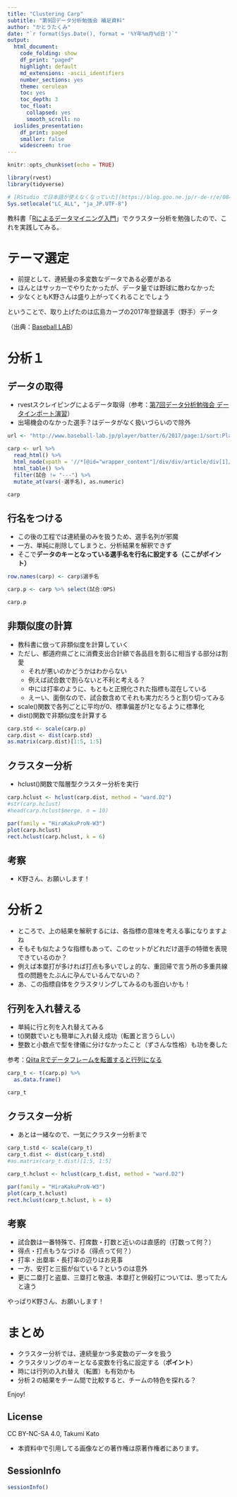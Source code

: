 ```yaml
---
title: "Clustering Carp"
subtitle: "第9回データ分析勉強会 補足資料"
author: "かとうたくみ"
date: "`r format(Sys.Date(), format = '%Y年%m月%d日')`"
output: 
  html_document:
    code_folding: show
    df_print: "paged"
    highlight: default
    md_extensions: -ascii_identifiers
    number_sections: yes
    theme: cerulean
    toc: yes
    toc_depth: 3
    toc_float:
      collapsed: yes
      smooth_scroll: no
  ioslides_presentation:
    df_print: paged
    smaller: false
    widescreen: true
---
```


```r
knitr::opts_chunk$set(echo = TRUE)

library(rvest)
library(tidyverse)

# [RStudio で日本語が使えなくなっていた](https://blog.goo.ne.jp/r-de-r/e/084639aec24beb8a6d08b8241545ef1a)
Sys.setlocale("LC_ALL", "ja_JP.UTF-8")
```

教科書「[Rによるデータマイニング入門](https://shop.ohmsha.co.jp/shopdetail/000000004424/)」でクラスター分析を勉強したので、これを実践してみる。

# テーマ選定

* 前提として、連続量の多変数なデータである必要がある
* ほんとはサッカーでやりたかったが、データ量では野球に敵わなかった
* 少なくともK野さんは盛り上がってくれることでしょう

ということで、取り上げたのは広島カープの2017年登録選手（野手）データ

（出典：[Baseball LAB](http://www.baseball-lab.jp/)）

# 分析１

## データの取得

* rvestスクレイピングによるデータ取得（参考：[第7回データ分析勉強会 データインポート演習](https://sites.google.com/site/kantometrics/2018/2018-12-15)）
* 出場機会のなかった選手？はデータがなく扱いづらいので除外

```r
url <- "http://www.baseball-lab.jp/player/batter/6/2017/page:1/sort:PlayerAnnualBattingRecord.hit/direction:DESC"

carp <- url %>% 
  read_html() %>% 
  html_node(xpath = '//*[@id="wrapper_content"]/div/div/article/div[1]/div/div/div[2]/table') %>% 
  html_table() %>% 
  filter(試合 != "---") %>% 
  mutate_at(vars(-選手名), as.numeric)

carp
```

## 行名をつける

* この後の工程では連続量のみを扱うため、選手名列が邪魔
* 一方、単純に削除してしまうと、分析結果を解釈できず
* そこで**データのキーとなっている選手名を行名に設定する（ここがポイント）**

```r
row.names(carp) <- carp$選手名

carp.p <- carp %>% select(試合:OPS)

carp.p
```

## 非類似度の計算

* 教科書に倣って非類似度を計算していく
* ただし、都道府県ごとに消費支出合計額で各品目を割るに相当する部分は割愛
    - それが悪いのかどうかはわからない
    - 例えば試合数で割らないと不利と考える？
    - 中には打率のように、もともと正規化された指標も混在している
    - えーい、面倒なので、試合数含めてそれも実力だろうと割り切ってみる
* scale()関数で各列ごとに平均が0、標準偏差が1となるように標準化
* dist()関数で非類似度を計算する

```r
carp.std <- scale(carp.p)
carp.dist <- dist(carp.std)
as.matrix(carp.dist)[1:5, 1:5]
```

## クラスター分析

* hclust()関数で階層型クラスター分析を実行

```r
carp.hclust <- hclust(carp.dist, method = "ward.D2")
#str(carp.hclust)
#head(carp.hclust$merge, n = 10)

par(family = "HiraKakuProN-W3")
plot(carp.hclust)
rect.hclust(carp.hclust, k = 6)
```

## 考察

* K野さん、お願いします！

# 分析２

* ところで、上の結果を解釈するには、各指標の意味を考える事になりますよね
* そもそも似たような指標もあって、このセットがどれだけ選手の特徴を表現できているのか？
* 例えば本塁打が多ければ打点も多いでしょ的な、重回帰で言う所の多重共線性の問題をたぶんに孕んでいるんでないの？
* あ、この指標自体をクラスタリングしてみるのも面白いかも！

## 行列を入れ替える

* 単純に行と列を入れ替えてみる
* t()関数でいとも簡単に入れ替え成功（転置と言うらしい）
* 整数と小数点で型を律儀に分けなかったこと（ずさんな性格）も功を奏した

参考：[Qiita Rでデータフレームを転置すると行列になる](https://qiita.com/emihat/items/1130b15152621a5e37f5)

```r
carp_t <- t(carp.p) %>% 
  as.data.frame()

carp_t
```

## クラスター分析

* あとは一緒なので、一気にクラスター分析まで

```r
carp_t.std <- scale(carp_t)
carp_t.dist <- dist(carp_t.std)
#as.matrix(carp_t.dist)[1:5, 1:5]

carp_t.hclust <- hclust(carp_t.dist, method = "ward.D2")

par(family = "HiraKakuProN-W3")
plot(carp_t.hclust)
rect.hclust(carp_t.hclust, k = 6)
```


## 考察

* 試合数は一番特殊で、打席数・打数と近いのは直感的（打数って何？）
* 得点・打点もうなづける（得点って何？）
* 打率・出塁率・長打率の辺りはお見事
* 一方、安打と三振が似ている？というのは意外
* 更に二塁打と盗塁、三塁打と敬遠、本塁打と併殺打については、思ってたんと違う

やっぱりK野さん、お願いします！

# まとめ

* クラスター分析では、連続量かつ多変数のデータを扱う
* クラスタリングのキーとなる変数を行名に設定する（**ポイント**）
* 時には行列の入れ替え（転置）も有効かも
* 分析２の結果をチーム間で比較すると、チームの特色を探れる？

Enjoy!


## License

CC BY-NC-SA 4.0, Takumi Kato  

* 本資料中で引用してる画像などの著作権は原著作権者にあります。

## SessionInfo

```r
sessionInfo()
```




